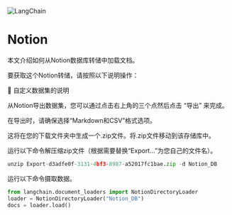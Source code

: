 

<Head>
  <script>
    {
      `(function() {
         var _hmt = _hmt || [];
(function() {
  var hm = document.createElement("script");
  hm.src = "https://hm.baidu.com/hm.js?e60fb290e204e04c5cb6f79b0ac1e697";
  var s = document.getElementsByTagName("script")[0]; 
  s.parentNode.insertBefore(hm, s);
})();
       })();`
    }
  </script>
</Head>

![LangChain](https://pica.zhimg.com/50/v2-56e8bbb52aa271012541c1fe1ceb11a2_r.gif)



Notion
===================================================

本文介绍如何从Notion数据库转储中加载文档。

要获取这个Notion转储，请按照以下说明操作：

🧑 自定义数据集的说明

从Notion导出数据集，您可以通过点击右上角的三个点然后点击 “导出” 来完成。

在导出时，请确保选择“Markdown和CSV”格式选项。

这将在您的下载文件夹中生成一个.zip文件。将.zip文件移动到该存储库中。

运行以下命令解压缩zip文件（根据需要替换“Export…”为您自己的文件名）。

```python
unzip Export-d3adfe0f-3131-4bf3-8987-a52017fc1bae.zip -d Notion_DB

```

运行以下命令摄取数据。

```python
from langchain.document_loaders import NotionDirectoryLoader
loader = NotionDirectoryLoader("Notion_DB")
docs = loader.load()
```